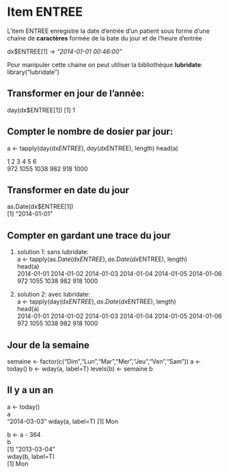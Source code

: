 Item ENTREE
========================================================

L'item ENTREE enregistre la date d'entrée d'un patient sous forme d'une chaine de **caractères** formée de la bate du jour et de l'heure d'entrée

dx$ENTREE[1] -> *"2014-01-01 00:46:00"*

Pour manipuler cette chaine on peut utiliser la bibliothèque **lubridate**: library("lubridate")

Transformer en jour de l'année:
-------------------------------
day(dx$ENTREE[1])
[1] 1

Compter le nombre de dosier par jour:
------------------------------------
a <- tapply(day(dx$ENTREE), day(dx$ENTREE), length)
head(a)

  1    2    3    4    5    6   
972 1055 1038  982  918 1000   

Transformer en date du jour
---------------------------
as.Date(dx$ENTREE[1])  
[1] "2014-01-01"  

Compter en gardant une trace du jour
-----------------------------------  
1. solution 1: sans lubridate:  
a <- tapply(as.Date(dx$ENTREE), as.Date(dx$ENTREE), length)  
head(a)  
2014-01-01 2014-01-02 2014-01-03 2014-01-04 2014-01-05 2014-01-06   
       972       1055       1038        982        918       1000  
       
2. solution 2: avec lubridate:  
a <- tapply(day(dx$ENTREE), as.Date(dx$ENTREE), length)  
head(a)  
2014-01-01 2014-01-02 2014-01-03 2014-01-04 2014-01-05 2014-01-06  
       972       1055       1038        982        918       1000 

Jour de la semaine
------------------

semaine <- factor(c("Dim","Lun","Mar","Mer","Jeu","Ven","Sam"))
a <- today()
b <- wday(a, label=T)
levels(b) <- semaine
b

Il y a un an
------------

a <- today()  
a  
"2014-03-03"
wday(a, label=T)
[1] Mon

b <- a - 364  
b  
[1] "2013-03-04"  
wday(b, label=T)  
[1] Mon





